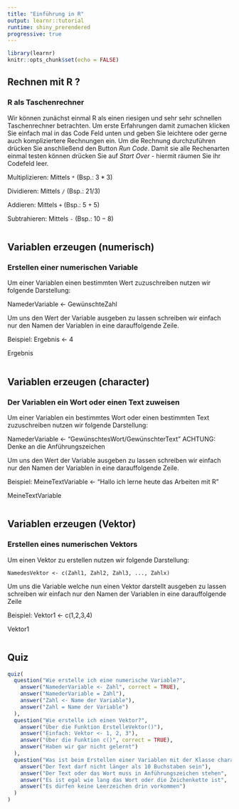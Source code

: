 ```yaml
---
title: "Einführung in R"
output: learnr::tutorial
runtime: shiny_prerendered
progressive: true
---
```


```r
library(learnr)
knitr::opts_chunk$set(echo = FALSE)
```


## Rechnen mit R ?

### R als Taschenrechner

Wir können zunächst einmal R als einen riesigen und sehr sehr schnellen Taschenrechner betrachten. Um erste Erfahrungen damit zumachen klicken Sie einfach mal in das Code Feld unten und geben Sie leichtere oder gerne auch kompliziertere Rechnungen ein. Um die Rechnung durchzuführen drücken Sie anschließend den Button *Run Code*. Damit sie alle Rechenarten einmal testen können drücken Sie auf *Start Over* - hiermit räumen Sie ihr Codefeld leer.

Multiplizieren: Mittels `*` (Bsp.: $3*3$)

Dividieren: Mittels `/` (Bsp.: $21/3$)

Addieren: Mittels `+` (Bsp.: $5+5$)

Subtrahieren: Mittels `-` (Bsp.: $10-8$)

```r

```

## Variablen erzeugen (numerisch)

### Erstellen einer numerischen Variable

Um einer Variablen einen bestimmten Wert zuzuschreiben nutzen wir folgende Darstellung:

NamederVariable <- GewünschteZahl

Um uns den Wert der Variable ausgeben zu lassen schreiben wir einfach nur den Namen der Variablen in eine darauffolgende Zeile.

Beispiel:
Ergebnis <- 4

Ergebnis

```r

```

## Variablen erzeugen (character)

### Der Variablen ein Wort oder einen Text zuweisen

Um einer Variablen ein bestimmtes Wort oder einen bestimmten Text zuzuschreiben nutzen wir folgende Darstellung:

NamederVariable <- "GewünschtesWort/GewünschterText" 
ACHTUNG: Denke an die Anführungszeichen

Um uns den Wert der Variable ausgeben zu lassen schreiben wir einfach nur den Namen der Variablen in eine darauffolgende Zeile.

Beispiel:
MeineTextVariable <- "Hallo ich lerne heute das Arbeiten mit R"

MeineTextVariable

```r

```

## Variablen erzeugen (Vektor)

### Erstellen eines numerischen Vektors

Um einen Vektor zu erstellen nutzen wir folgende Darstellung: 

`NamedesVektor <- c(Zahl1, Zahl2, Zahl3, ..., Zahlx)`

Um uns die Variable welche nun einen Vektor darstellt ausgeben zu lassen schreiben wir einfach nur den Namen der Variablen in eine darauffolgende Zeile

Beispiel:
Vektor1 <- c(1,2,3,4)

Vektor1

```r

```

## Quiz

```r
quiz(
  question("Wie erstelle ich eine numerische Variable?",
    answer("NamederVariable <- Zahl", correct = TRUE),
    answer("NamederVariable = Zahl"),
    answer("Zahl <- Name der Variable"),
    answer("Zahl = Name der Variable")
  ),
  question("Wie erstelle ich einen Vektor?",
    answer("Über die Funktion ErstelleVektor()"),
    answer("Einfach: Vektor <- 1, 2, 3"),
    answer("Über die Funktion c()", correct = TRUE),
    answer("Haben wir gar nicht gelernt")
  ),
  question("Was ist beim Erstellen einer Variablen mit der Klasse character zu beachten?",
    answer("Der Text darf nicht länger als 10 Buchstaben sein"),
    answer("Der Text oder das Wort muss in Anführungszeichen stehen",      correct = TRUE),
    answer("Es ist egal wie lang das Wort oder die Zeichenkette ist",      correct = TRUE),
    answer("Es dürfen keine Leerzeichen drin vorkommen")
  )
)
```
